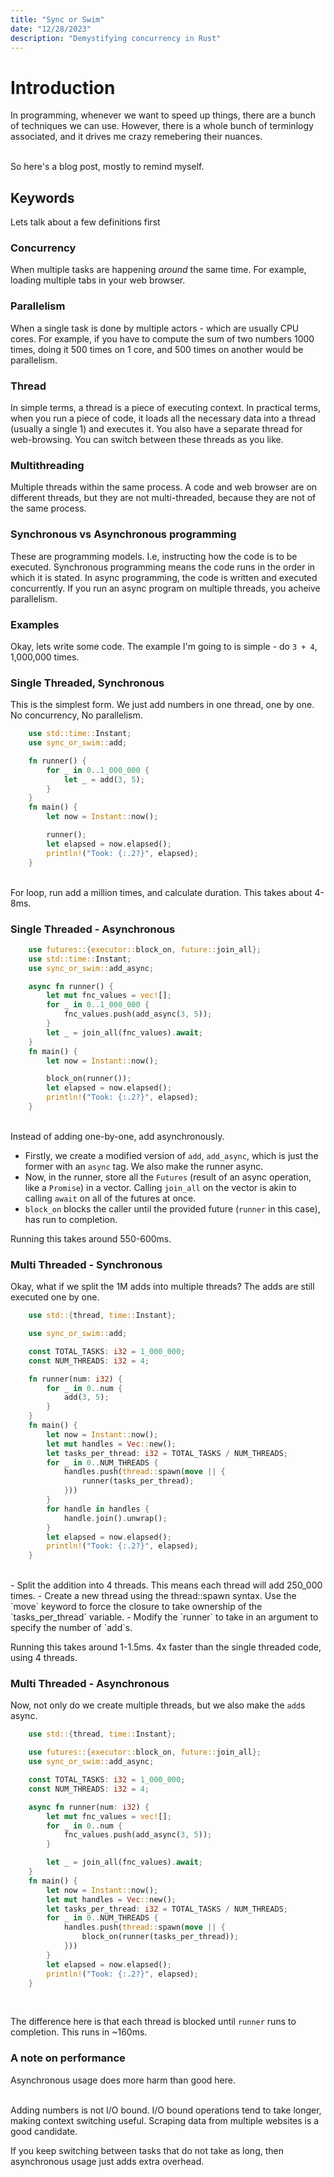 ```yaml
---
title: "Sync or Swim"
date: "12/28/2023"
description: "Demystifying concurrency in Rust"
---
```


# Introduction

In programming, whenever we want to speed up things, there are a bunch of techniques we can use. However, there is a whole
bunch of terminlogy associated, and it drives me crazy remebering their nuances.

<br />
So here's a blog post, mostly to remind myself.

## Keywords

Lets talk about a few definitions first

### Concurrency

When multiple tasks are happening _around_ the same time. For example, loading multiple tabs in your web browser.

### Parallelism

When a single task is done by multiple actors - which are usually CPU cores. For example, if you have to compute the sum of two numbers 1000 times, doing it 500 times on 1 core, and 500 times on another would be parallelism.

### Thread

In simple terms, a thread is a piece of executing context. In practical terms, when you run a piece of code, it loads all the necessary data into a thread (usually a single 1) and executes it. You also have a separate thread for web-browsing. You can switch between these threads as you like.

### Multithreading

Multiple threads within the same process. A code and web browser are on different threads, but they are not multi-threaded, because they are not of the same process.

### Synchronous vs Asynchronous programming

These are programming models. I.e, instructing how the code is to be executed. Synchronous programming means the code runs in the order in which it is stated. In async programming, the code is written and executed concurrently. If you run an async program on multiple threads, you acheive parallelism.

### Examples

Okay, lets write some code. The example I'm going to is simple - do `3 + 4`, 1,000,000 times.

### Single Threaded, Synchronous

This is the simplest form. We just add numbers in one thread, one by one. No concurrency, No parallelism.

```rust
    use std::time::Instant;
    use sync_or_swim::add;

    fn runner() {
        for _ in 0..1_000_000 {
            let _ = add(3, 5);
        }
    }
    fn main() {
        let now = Instant::now();

        runner();
        let elapsed = now.elapsed();
        println!("Took: {:.2?}", elapsed);
    }
```
<br/>
For loop, run add a million times, and calculate duration. This takes about 4-8ms.

### Single Threaded - Asynchronous

```rust
    use futures::{executor::block_on, future::join_all};
    use std::time::Instant;
    use sync_or_swim::add_async;

    async fn runner() {
        let mut fnc_values = vec![];
        for _ in 0..1_000_000 {
            fnc_values.push(add_async(3, 5));
        }
        let _ = join_all(fnc_values).await;
    }
    fn main() {
        let now = Instant::now();

        block_on(runner());
        let elapsed = now.elapsed();
        println!("Took: {:.2?}", elapsed);
    }
```

<br/>
Instead of adding one-by-one, add asynchronously.

- Firstly, we create a modified version of `add`, `add_async`, which is just the former with an `async` tag. We also make the runner async.
- Now, in the runner, store all the `Futures` (result of an async operation, like a `Promise`) in a vector. Calling `join_all` on the vector is akin to calling `await` on all of the futures at once.
- `block_on` blocks the caller until the provided future (`runner` in this case), has run to completion.

Running this takes around 550-600ms.

### Multi Threaded - Synchronous

Okay, what if we split the 1M adds into multiple threads? The adds are still executed one by one.

```rust
    use std::{thread, time::Instant};

    use sync_or_swim::add;

    const TOTAL_TASKS: i32 = 1_000_000;
    const NUM_THREADS: i32 = 4;

    fn runner(num: i32) {
        for _ in 0..num {
            add(3, 5);
        }
    }
    fn main() {
        let now = Instant::now();
        let mut handles = Vec::new();
        let tasks_per_thread: i32 = TOTAL_TASKS / NUM_THREADS;
        for _ in 0..NUM_THREADS {
            handles.push(thread::spawn(move || {
                runner(tasks_per_thread);
            }))
        }
        for handle in handles {
            handle.join().unwrap();
        }
        let elapsed = now.elapsed();
        println!("Took: {:.2?}", elapsed);
    }
```

<br/>
- Split the addition into 4 threads. This means each thread will add 250_000 times.
- Create a new thread using the thread::spawn syntax. Use the `move` keyword to force the closure to take ownership of the `tasks_per_thread` variable.
- Modify the `runner` to take in an argument to specify the number of `add`s.

Running this takes around 1-1.5ms. 4x faster than the single threaded code, using 4 threads.

### Multi Threaded - Asynchronous

Now, not only do we create multiple threads, but we also make the `add`s async.

```rust
    use std::{thread, time::Instant};

    use futures::{executor::block_on, future::join_all};
    use sync_or_swim::add_async;

    const TOTAL_TASKS: i32 = 1_000_000;
    const NUM_THREADS: i32 = 4;

    async fn runner(num: i32) {
        let mut fnc_values = vec![];
        for _ in 0..num {
            fnc_values.push(add_async(3, 5));
        }

        let _ = join_all(fnc_values).await;
    }
    fn main() {
        let now = Instant::now();
        let mut handles = Vec::new();
        let tasks_per_thread: i32 = TOTAL_TASKS / NUM_THREADS;
        for _ in 0..NUM_THREADS {
            handles.push(thread::spawn(move || {
                block_on(runner(tasks_per_thread));
            }))
        }
        let elapsed = now.elapsed();
        println!("Took: {:.2?}", elapsed);
    }
```
<br/>

The difference here is that each thread is blocked until `runner` runs to completion. This runs in ~160ms.

### A note on performance

Asynchronous usage does more harm than good here.

<br />
Adding numbers is not I/O bound. I/O bound operations tend to take longer, making context switching useful. Scraping data from multiple websites is a good candidate.

If you keep switching between tasks that do not take as long, then asynchronous usage just adds extra overhead.
